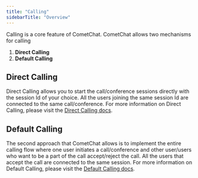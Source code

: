 ```yaml
---
title: "Calling"
sidebarTitle: "Overview"
---
```




Calling is a core feature of CometChat. CometChat allows two mechanisms for calling

1. **Direct Calling**
2. **Default Calling**

## Direct Calling

Direct Calling allows you to start the call/conference sessions directly with the session Id of your choice. All the users joining the same session Id are connected to the same call/conference. For more information on Direct Calling, please visit the [Direct Calling docs](/sdk/javascript/2.0/calling-direct-calling).

## Default Calling

The second approach that CometChat allows is to implement the entire calling flow where one user initiates a call/conference and other user/users who want to be a part of the call accept/reject the call. All the users that accept the call are connected to the same session. For more information on Default Calling, please visit the [Default Calling docs](/sdk/javascript/2.0/calling-default-calling).
